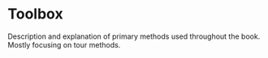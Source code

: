 # Toolbox {#toolbox}

Description and explanation of primary methods used throughout the book. Mostly focusing on tour methods.

